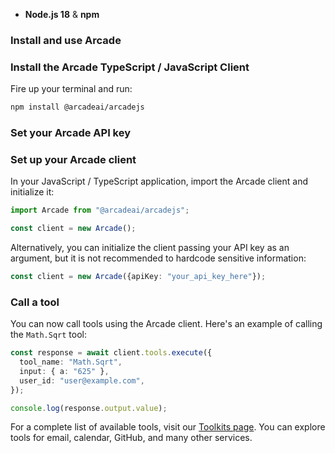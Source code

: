 
- **Node.js 18** & **npm**

### Install and use Arcade

<Typescript>

### Install the Arcade TypeScript / JavaScript Client

Fire up your terminal and run:

```bash
npm install @arcadeai/arcadejs
```

### Set your Arcade API key

<SetApiKey />

### Set up your Arcade client

In your JavaScript / TypeScript application, import the Arcade client and initialize it:

```typescript
import Arcade from "@arcadeai/arcadejs";

const client = new Arcade();
```

Alternatively, you can initialize the client passing your API key as an argument, but it is not recommended to hardcode sensitive information:

```typescript
const client = new Arcade({apiKey: "your_api_key_here"});
```

### Call a tool

You can now call tools using the Arcade client. Here's an example of calling the `Math.Sqrt` tool:

```typescript
const response = await client.tools.execute({
  tool_name: "Math.Sqrt",
  input: { a: "625" },
  user_id: "user@example.com",
});

console.log(response.output.value);
```

For a complete list of available tools, visit our [Toolkits page](/toolkits). You can explore tools for email, calendar, GitHub, and many other services.

</Typescript>
